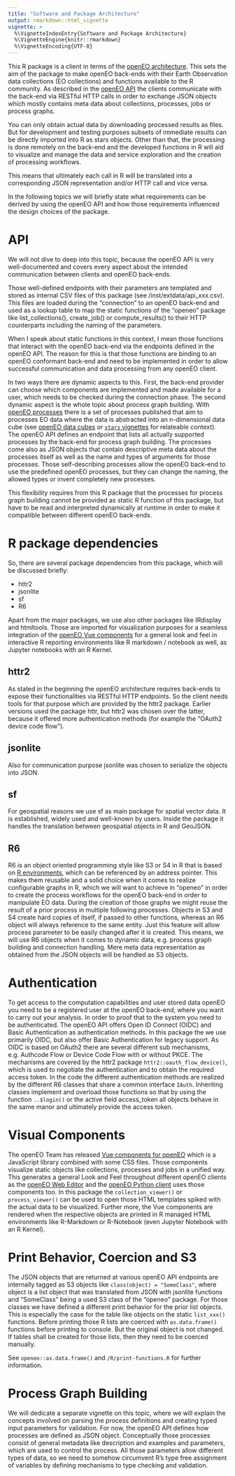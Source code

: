 ---
title: "Software and Package Architecture"
output: rmarkdown::html_vignette
vignette: >
  %\VignetteIndexEntry{Software and Package Architecture}
  %\VignetteEngine{knitr::rmarkdown}
  %\VignetteEncoding{UTF-8}
---

This R package is a client in terms of the [openEO architecture](https://openeo.org/documentation/1.0/developers/arch.html). This sets the aim of the package to make openEO back-ends with their Earth Observation data collections (EO collections) and functions available to the R community. As described in the [openEO API](https://api.openeo.org) the clients communicate with the back-end via RESTful HTTP calls in order to exchange JSON objects which mostly contains meta data about collections, processes, jobs or process graphs.

You can only obtain actual data by downloading processed results as files. But for development and testing purposes subsets of immediate results can be directly imported into R as stars objects. Other than that, the processing is done remotely on the back-end and the developed functions in R will aid to visualize and manage the data and service exploration and the creation of processing workflows.

This means that ultimately each call in R will be translated into a corresponding JSON representation and/or HTTP call and vice versa.

In the following topics we will briefly state what requirements can be derived by using the openEO API and how those requirements influenced the design choices of the package.


# API

We will not dive to deep into this topic, because the openEO API is very well-documented and covers every aspect about the intended communication between clients and openEO back-ends.

Those well-defined endpoints with their parameters are templated and stored as internal CSV files of this package (see /inst/extdata/api_xxx.csv).  This files are loaded during the “connection” to an openEO back-end and used as a lookup table to map the static functions of the “openeo” package like list_collections(), create_job() or compute_results() to their HTTP counterparts including the naming of the parameters.

When I speak about static functions in this context, I mean those functions that interact with the openEO back-end via the endpoints defined in the openEO API. The reason for this is that those functions are binding to an openEO conformant back-end and need to be implemented in order to allow successful communication and data processing from any openEO client.

In two ways there are dynamic aspects to this. First, the back-end provider can choose which components are implemented and made available for a user, which needs to be checked during the connection phase. The second dynamic aspect is the whole topic about process graph building. With [openEO processes](https://processes.openeo.org/) there is a set of processes published that aim to processes EO data where the data is abstracted into an n-dimensional data cube (see [openEO data cubes](https://openeo.org/documentation/1.0/datacubes.html) or [`stars` vignettes](https://r-spatial.github.io/stars/) for relateable context). The openEO API defines an endpoint that lists all actually supported processes by the back-end for process graph building. The processes come also as JSON objects that contain descriptive meta data about the processes itself as well as the name and types of arguments for those processes. Those self-describing processes allow the openEO back-end to use the predefined openEO processes, but they can change the naming, the allowed types or invent completely new processes.

This flexibility requires from this R package that the processes for process graph building cannot be provided as static R function of this package, but have to be read and interpreted dynamically at runtime in order to make it compatible between different openEO back-ends.


# R package dependencies

So, there are several package dependencies from this package, which will be discussed briefly:

* httr2
* jsonlite
* sf
* R6

Apart from the major packages, we use also other packages like IRdisplay and htmltools. Those are imported for visualization purposes for a seamless integration of the [openEO Vue components](https://www.npmjs.com/package/@openeo/vue-components) for a general look and feel in interactive R reporting environments like R markdown / notebook as well, as Jupyter notebooks with an R Kernel. 

## httr2

As stated in the beginning the openEO architecture requires back-ends to expose their functionalities via RESTful HTTP endpoints. So the client needs tools for that purpose which are provided by the httr2 package. Earlier versions used the package httr, but httr2 was chosen over the latter, because it offered more authentication methods (for example the “OAuth2 device code flow”).

## jsonlite

Also for communication purpose jsonlite was chosen to serialize the objects into JSON.

## sf

For geospatial reasons we use sf as main package for spatial vector data. It is established, widely used and well-known by users. Inside the package it handles the translation between geospatial objects in R and GeoJSON.

## R6

R6 is an object oriented programming style like S3 or S4 in R that is based on [R environments](http://adv-r.had.co.nz/Environments.html), which can be referenced by an address pointer. This makes them reusable and a solid choice when it comes to realize configurable graphs in R, which we will want to achieve in "openeo" in order to create the process workflows for the openEO back-end in order to manipulate EO data. During the creation of those graphs we might reuse the result of a prior process in multiple following processes. Objects in S3 and S4 create hard copies of itself, if passed to other functions, whereas an R6 object will always reference to the same entity. Just this feature will allow process parameter to be easily changed after it is created. This means, we will use R6 objects when it comes to dynamic data, e.g. process graph building and connection handling. Mere meta data representation as obtained from the JSON objects will be handled as S3 objects.

# Authentication

To get access to the computation capabilities and user stored data openEO you need to be a registered user at the openEO back-end, where you want to carry out your analysis. In order to proof that to the system you need to be authenticated. The openEO API offers Open ID Connect (OIDC) and Basic Authentication as authentication methods. In this package the we use primarily OIDC, but also offer Basic Authentication for legacy support. As OIDC is based on OAuth2 there are several different sub mechanisms, e.g. Authcode Flow or Device Code Flow with or without PKCE. The mechanisms are covered by the httr2 package `httr2::oauth_flow_device()`, which is used to negotiate the authentication and to obtain the required access token. In the code the different authentication methods are realized by the different R6 classes that share a common interface `IAuth`. Inheriting classes implement and overload those functions so that by using the function `..$login()` or the active field access_token all objects behave in the same manor and ultimately provide the access token.

# Visual Components

The openEO Team has released [Vue components for openEO](https://www.npmjs.com/package/@openeo/vue-components/v/2.0.0) which is a JavaScript library combined with some CSS files. Those components visualize static objects like collections, processes and jobs in a unified way. This generates a general Look and Feel throughout different openEO clients as the [openEO Web Editor](https://editor.openeo.org/) and the [openEO Python client](https://pypi.org/project/openeo/) uses those components too. In this package the `collection_viewer()` or `process_viewer()` can be used to open those HTML templates spiked with the actual data to be visualized. Further more, the Vue components are rendered when the respective objects are printed in R managed HTML environments like R-Markdown or R-Notebook (even Jupyter Notebook with an R Kernel).

# Print Behavior, Coercion and S3

The JSON objects that are returned at various openEO API endpoints are internally tagged as S3 objects like `class(object) = "SomeClass"`, where object is a list object that was translated from JSON with jsonlite functions and "SomeClass" being a used S3 class of the "openeo" package. For those classes we have defined a different print behavior for the prior list objects. This is especially the case for the table like objects on the static `list_xxx()` functions. Before printing those R lists are coerced with `as.data.frame()` functions before printing to console. But the original object is not changed. If tables shall be created for those lists, then they need to be coerced manually.

See `openeo::as.data.frame()` and `/R/print-functions.R` for further information.

# Process Graph Building

We will dedicate a separate vignette on this topic, where we will explain the concepts involved on parsing the process definitions and creating typed input parameters for validation. For now, the openEO API defines how processes are defined as JSON object. Conceptually those processes consist of general metadata like description and examples and parameters, which are used to control the process. All those parameters allow different types of data, so we need to somehow circumvent R's type free assignment of variables by defining mechanisms to type checking and validation.